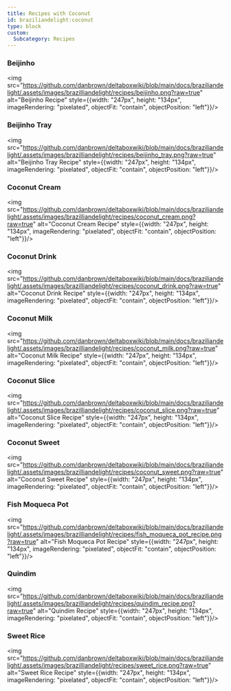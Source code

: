 ```yaml
---
title: Recipes with Coconut
id: braziliandelight:coconut
type: block
custom:
  Subcategory: Recipes
---
```


### Beijinho
<img src="https://github.com/danbrown/deltaboxwiki/blob/main/docs/braziliandelight/.assets/images/brazilliandelight/recipes/beijinho.png?raw=true" alt="Beijinho Recipe" style={{width: "247px", height: "134px", imageRendering: "pixelated", objectFit: "contain", objectPosition: "left"}}/>

### Beijinho Tray
<img src="https://github.com/danbrown/deltaboxwiki/blob/main/docs/braziliandelight/.assets/images/brazilliandelight/recipes/beijinho_tray.png?raw=true" alt="Beijinho Tray Recipe" style={{width: "247px", height: "134px", imageRendering: "pixelated", objectFit: "contain", objectPosition: "left"}}/>

### Coconut Cream
<img src="https://github.com/danbrown/deltaboxwiki/blob/main/docs/braziliandelight/.assets/images/brazilliandelight/recipes/coconut_cream.png?raw=true" alt="Coconut Cream Recipe" style={{width: "247px", height: "134px", imageRendering: "pixelated", objectFit: "contain", objectPosition: "left"}}/>

### Coconut Drink
<img src="https://github.com/danbrown/deltaboxwiki/blob/main/docs/braziliandelight/.assets/images/brazilliandelight/recipes/coconut_drink.png?raw=true" alt="Coconut Drink Recipe" style={{width: "247px", height: "134px", imageRendering: "pixelated", objectFit: "contain", objectPosition: "left"}}/>

### Coconut Milk
<img src="https://github.com/danbrown/deltaboxwiki/blob/main/docs/braziliandelight/.assets/images/brazilliandelight/recipes/coconut_milk.png?raw=true" alt="Coconut Milk Recipe" style={{width: "247px", height: "134px", imageRendering: "pixelated", objectFit: "contain", objectPosition: "left"}}/>

### Coconut Slice
<img src="https://github.com/danbrown/deltaboxwiki/blob/main/docs/braziliandelight/.assets/images/brazilliandelight/recipes/coconut_slice.png?raw=true" alt="Coconut Slice Recipe" style={{width: "247px", height: "134px", imageRendering: "pixelated", objectFit: "contain", objectPosition: "left"}}/>

### Coconut Sweet
<img src="https://github.com/danbrown/deltaboxwiki/blob/main/docs/braziliandelight/.assets/images/brazilliandelight/recipes/coconut_sweet.png?raw=true" alt="Coconut Sweet Recipe" style={{width: "247px", height: "134px", imageRendering: "pixelated", objectFit: "contain", objectPosition: "left"}}/>

### Fish Moqueca Pot
<img src="https://github.com/danbrown/deltaboxwiki/blob/main/docs/braziliandelight/.assets/images/brazilliandelight/recipes/fish_moqueca_pot_recipe.png?raw=true" alt="Fish Moqueca Pot Recipe" style={{width: "247px", height: "134px", imageRendering: "pixelated", objectFit: "contain", objectPosition: "left"}}/>

### Quindim
<img src="https://github.com/danbrown/deltaboxwiki/blob/main/docs/braziliandelight/.assets/images/brazilliandelight/recipes/quindim_recipe.png?raw=true" alt="Quindim Recipe" style={{width: "247px", height: "134px", imageRendering: "pixelated", objectFit: "contain", objectPosition: "left"}}/>

### Sweet Rice
<img src="https://github.com/danbrown/deltaboxwiki/blob/main/docs/braziliandelight/.assets/images/brazilliandelight/recipes/sweet_rice.png?raw=true" alt="Sweet Rice Recipe" style={{width: "247px", height: "134px", imageRendering: "pixelated", objectFit: "contain", objectPosition: "left"}}/>